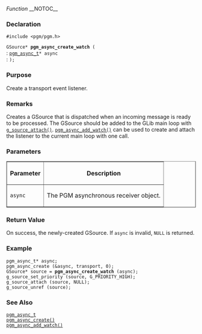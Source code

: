 ﻿''Function''
__NOTOC__
=== Declaration ===
<tt>#include <pgm/pgm.h></tt>

<tt>GSource* '''pgm_async_create_watch''' (</tt><br>
: <tt>[[OpenPGM C Reference/pgm_async_t|pgm_async_t]]*     async</tt><br>
: <tt>);</tt>

=== Purpose ===
Create a transport event listener.

=== Remarks ===
Creates a GSource that is dispatched when an incoming message is ready to be processed.  The GSource should be added to the GLib main loop with <tt>[http://library.gnome.org/devel/glib/stable/glib-The-Main-Event-Loop.html#g-source-attach g_source_attach()]</tt>.  <tt>[[OpenPGM C Reference/pgm_async_add_watch()|pgm_async_add_watch()]]</tt> can be used to create and attach the listener to the current main loop with one call.

=== Parameters ===

<table border="1" cellpadding="5" cellspacing="0">
<tr>
<th>Parameter</th>
<th>Description</th>
</tr>
<tr>
<td><tt>async</tt></td>
<td>The PGM asynchronous receiver object.</td>
</tr>
</table>


=== Return Value ===
On success, the newly-created GSource.  If <tt>async</tt> is invalid, <tt>NULL</tt> is returned.

=== Example ===

 pgm_async_t* async;
 pgm_async_create (&async, transport, 0);
 GSource* source = '''pgm_async_create_watch''' (async);
 g_source_set_priority (source, G_PRIORITY_HIGH);
 g_source_attach (source, NULL);
 g_source_unref (source);

=== See Also ===
<tt>[[OpenPGM C Reference/pgm_async_t|pgm_async_t]]</tt><br>
<tt>[[OpenPGM C Reference/pgm_async_create()|pgm_async_create()]]</tt><br>
<tt>[[OpenPGM C Reference/pgm_async_add_watch()|pgm_async_add_watch()]]</tt>

